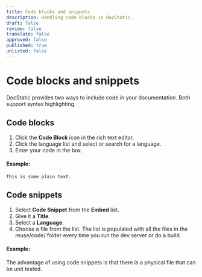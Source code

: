 ```yaml
---
title: Code blocks and snippets
description: Handling code blocks in DocStatic.
draft: false
review: false
translate: false
approved: false
published: true
unlisted: false
---
```


# Code blocks and snippets

DocStatic provides two ways to include code in your documentation. Both support syntax highlighting.

## Code blocks

1. Click the **Code Block** icon in the rich text editor.
2. Click the language list and select or search for a language.
3. Enter your code in the box.

#### Example:

```plaintext
This is some plain text.
```

## Code snippets

1. Select **Code Snippet** from the **Embed** list.
2. Give it a **Title**.
3. Select a **Language**.
4. Choose a file from the list. The list is populated with all the files in the reuse/code/ folder every time you run the dev server or do a build.

#### Example:

<CodeSnippet title="Example Title" language="xml" filepath="example.xml" />

The advantage of using code snippets is that there is a physical file that can be unit tested.
